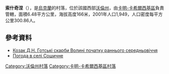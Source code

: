 {{coord|51|28|11|N|24|52|59|E|scale:30000|display=title}}

'''索什奇涅'''（{{lang-uk|Сошичне}}），是[[烏克蘭|烏克蘭]]的村落，位於該國西部[[沃倫州|沃倫州]]，由[[卡明-卡希爾西基區|卡明-卡希爾西基區]]負責管轄，面積6.48平方公里，海拔高度166米，2001年人口1,949，人口密度每平方公里300.86人。

==參考資料==
* [http://vf-ndc-oasu.ucoz.ru/publ/kozak_d_n_gotski_skarbi_volini_pochatku_rannogo_serednovichchja/20-1-0-192 Козак Д.Н. Готські скарби Волині початку раннього середньовіччя] {{Wayback|url=http://vf-ndc-oasu.ucoz.ru/publ/kozak_d_n_gotski_skarbi_volini_pochatku_rannogo_serednovichchja/20-1-0-192 |date=20170312232745 }}
* [http://weather.in.ua/ua/volynskaja/24686 Погода в селі Сошичне] {{Wayback|url=http://weather.in.ua/ua/volynskaja/24686 |date=20111219095605 }}

[[Category:沃倫州村落|Category:沃倫州村落]]
[[Category:卡明-卡希爾西基區村落|Category:卡明-卡希爾西基區村落]]


{{Volyn-geo-stub}}